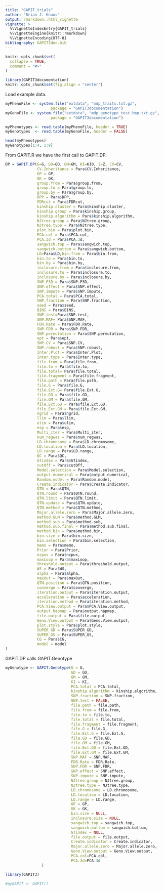 ```yaml
---
title: "GAPIT_trials"
author: "Brian J. Knaus"
output: rmarkdown::html_vignette
vignette: >
  %\VignetteIndexEntry{GAPIT_trials}
  %\VignetteEngine{knitr::rmarkdown}
  %\VignetteEncoding{UTF-8}
bibliography: GAPIT3doc.bib
---
```



```r
knitr::opts_chunk$set(
  collapse = TRUE,
  comment = "#>"
)
```


```r
library(GAPIT3documentation)
knitr::opts_chunk$set(fig.align = "center")
```


Load example data.


```r
myPhenoFile <- system.file("extdata", "mdp_traits.txt.gz",
                    package = "GAPIT3documentation")
myGenoFile <- system.file("extdata", "mdp_genotype_test.hmp.txt.gz",
                    package = "GAPIT3documentation")

myPhenotypes <- read.table(myPhenoFile, header = TRUE)
myGenotypes  <- read.table(myGenoFile, header = FALSE)

head(myPhenotypes)
myGenotypes[1:4, 1:9]
```


From GAPIT.R we have the first call to GAPIT.DP.

```r
DP = GAPIT.DP(G=G, GD=GD, GM=GM, KI=KI0, Z=Z, CV=CV,
              CV.Inheritance = Para$CV.Inheritance, 
              GP = GP,
              GK = GK,
              group.from = Para$group.from, 
              group.to = Para$group.to,
              group.by = Para$group.by,
              DPP = Para$DPP, 
              FDRcut = Para$FDRcut,
              kinship.cluster = Para$kinship.cluster,
              kinship.group = Para$kinship.group,
              kinship.algorithm = Para$kinship.algorithm,
              NJtree.group = Para$NJtree.group,
              NJtree.type = Para$NJtree.type,
              plot.bin = Para$plot.bin, 
              PCA.col = Para$PCA.col,
              PCA.3d = Para$PCA.3d,
              sangwich.top = Para$sangwich.top,
              sangwich.bottom = Para$sangwich.bottom,
              LD=Para$LD,bin.from = Para$bin.from,
              bin.to = Para$bin.to,
              bin.by = Para$bin.by,
              inclosure.from = Para$inclosure.from,
              inclosure.to = Para$inclosure.to,
              inclosure.by = Para$inclosure.by,
              SNP.P3D = Para$SNP.P3D,
              SNP.effect = Para$SNP.effect,
              SNP.impute = Para$SNP.impute,
              PCA.total = Para$PCA.total, 
              SNP.fraction = Para$SNP.fraction, 
              seed = Para$seed,
              BINS = Para$BINS,
              SNP.test=Para$SNP.test,
              SNP.MAF= Para$SNP.MAF,
              FDR.Rate = Para$FDR.Rate, 
              SNP.FDR = Para$SNP.FDR,
              SNP.permutation = Para$SNP.permutation,
              opt = Para$opt,
              SNP.CV = Para$SNP.CV,
              SNP.robust = Para$SNP.robust,
              Inter.Plot = Para$Inter.Plot,
              Inter.type = Para$Inter.type,
              file.from = Para$file.from, 
              file.to = Para$file.to,
              file.total= Para$file.total,
              file.fragment = Para$file.fragment,
              file.path = Para$file.path,
              file.G = Para$file.G, 
              file.Ext.G= Para$file.Ext.G,
              file.GD = Para$file.GD,
              file.GM = Para$file.GM, 
              file.Ext.GD = Para$file.Ext.GD,
              file.Ext.GM = Para$file.Ext.GM,
              ngrid = Para$ngrid,
              llim = Para$llim,
              ulim = Para$ulim, 
              esp = Para$esp,
              Multi_iter = Para$Multi_iter,
              num_regwas = Para$num_regwas,
              LD.chromosome = Para$LD.chromosome,
              LD.location = Para$LD.location,
              LD.range = Para$LD.range,
              QC = Para$QC,
              GTindex = Para$GTindex,
              cutOff = Para$cutOff,
              Model.selection = Para$Model.selection,
              output.numerical = Para$output.numerical,
              Random.model = Para$Random.model,
              Create.indicator = Para$Create.indicator,
              QTN = Para$QTN, 
              QTN.round = Para$QTN.round,
              QTN.limit = Para$QTN.limit,
              QTN.update = Para$QTN.update,
              QTN.method = Para$QTN.method, 
              Major.allele.zero = Para$Major.allele.zero,
              method.GLM = Para$method.GLM,
              method.sub = Para$method.sub,
              method.sub.final = Para$method.sub.final,
              method.bin = Para$method.bin,
              bin.size = Para$bin.size,
              bin.selection = Para$bin.selection,
              memo = Para$memo,
              Prior = Para$Prior,
              ncpus = Para$ncpus,
              maxLoop = Para$maxLoop,
              threshold.output = Para$threshold.output,
              WS = Para$WS,
              alpha = Para$alpha,
              maxOut = Para$maxOut,
              QTN.position = Para$QTN.position,
              converge = Para$converge,
              iteration.output = Para$iteration.output,
              acceleration = Para$acceleration,
              iteration.method = Para$iteration.method,
              PCA.View.output = Para$PCA.View.output,
              output.hapmap = Para$output.hapmap, 
              file.output = Para$file.output,
              Geno.View.output = Para$Geno.View.output,
              plot.style = Para$plot.style,
              SUPER_GD = Para$SUPER_GD,
              SUPER_GS = Para$SUPER_GS,
              CG = Para$CG,
              model = model
)

```




GAPIT.DP calls GAPIT.Genotype


```r

myGenotype <- GAPIT.Genotype(G = G,
                             GD = GD,
                             GM = GM,
                             KI = KI,
                             PCA.total = PCA.total,
                             kinship.algorithm = kinship.algorithm,
                             SNP.fraction = SNP.fraction, 
                             SNP.test = FALSE,
                             file.path = file.path,
                             file.from = file.from,
                             file.to = file.to,
                             file.total = file.total,
                             file.fragment = file.fragment, 
                             file.G = file.G,
                             file.Ext.G = file.Ext.G,
                             file.GD = file.GD, 
                             file.GM = file.GM,
                             file.Ext.GD = file.Ext.GD,
                             file.Ext.GM = file.Ext.GM,
                             SNP.MAF = SNP.MAF,
                             FDR.Rate = FDR.Rate,
                             SNP.FDR = SNP.FDR,
                             SNP.effect = SNP.effect,
                             SNP.impute = SNP.impute,
                             NJtree.group = NJtree.group,
                             NJtree.type = NJtree.type,
                             LD.chromosome = LD.chromosome,
                             LD.location = LD.location,
                             LD.range = LD.range,
                             GP = GP, 
                             GK = GK,
                             bin.size = NULL,
                             inclosure.size = NULL, 
                             sangwich.top = sangwich.top,
                             sangwich.bottom = sangwich.bottom,
                             GTindex = NULL,
                             file.output = file.output,
                             Create.indicator = Create.indicator,
                             Major.allele.zero = Major.allele.zero,
                             Geno.View.output = Geno.View.output,
                             PCA.col=PCA.col,
                             PCA.3d=PCA.3d
                )


```




```r
library(GAPIT3)

#myGAPIT <- GAPIT()

```




